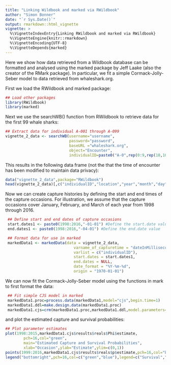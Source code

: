 ---
title: "Linking Wildbook and marked via RWildbook"
author: "Simon Bonner"
date: "`r Sys.Date()`"
output: rmarkdown::html_vignette
vignette: >
  %\VignetteIndexEntry{Linking RWildbook and marked via RWildbook}
  %\VignetteEngine{knitr::rmarkdown}
  %\VignetteEncoding{UTF-8}
  %\VignetteDepends{marked}
---

Here we show how data retrieved from a Wildbook database can be formatted and analysed using the marked package by Jeff Laake (also the creator of the RMark package). In particular, we fit a simple Cormack-Jolly-Seber model to data retrieved from whaleshark.org.

First we load the RWildbook and marked package:
```{r}
## Load other packages
library(RWildbook)
library(marked)
```

Next we use the searchWB() function from RWildbook to retrieve data for the first 99 whale sharks:
```{r,eval=FALSE}
## Extract data for individual A-001 through A-099
vignette_2_data <- searchWB(username="username",
                            password="password",
                            baseURL ="whaleshark.org",
                            object="Encounter",
                            individualID=paste0("A-0",rep(0:9,rep(10,10)),rep(0:9,10))[-1])
```
This results in the following data frame (not the that the time of encounter has been modified to maintain data privacy):
```{r}
data("vignette_2_data",package="RWildbook")
head(vignette_2_data)[,c("individualID","location","year","month","day")]
```

Now we can create capture histories by defining the start and end times of the capture occasions. For illustration, we assume that the capture occasions cover January, February, and March of each year from 1998 through 2016.
```{r}
 ## Define start and end dates of capture occasions
 start.dates1 <- paste0(1998:2016,"-01-01") #Define the start.date value
 end.dates1 <- paste0(1998:2016,"-04-01") #Define the end.date value

 ## Format data for use in marked
 markedData1 <- markedData(data = vignette_2_data,
                              varname_of_capturetime = "dateInMilliseconds",
                              varlist = c("individualID"),
                              start.dates = start.dates1,
                              end.dates = NULL,
                              date_format = "%Y-%m-%d",
                              origin = "1970-01-01")
```

We can now fit the Cormack-Jolly-Seber model using the functions in mark to first format the data:
```{r}
 ## Fit simple CJS model in marked
 markedData1.proc=process.data(markedData1,model="cjs",begin.time=1)
 markedData1.ddl=make.design.data(markedData1.proc)
 markedData1.cjs=crm(markedData1.proc,markedData1.ddl,model.parameters=list(Phi=list(formula=~time),p=list(formula=~time)))
```
and plot the estimated capture and survival probabilities:
```{r,fig.width=6,fig.height=4}
## Plot parameter estimates
plot(1998:2015,markedData1.cjs$results$reals$Phi$estimate,
        pch=16,col="green",
        main="Estimated Capture and Survival Probabilities",
        xlab="Occasion",ylab="Estimate",ylim=c(0,1))
points(1999:2016,markedData1.cjs$results$reals$p$estimate,pch=16,col="blue")
legend("bottomright",pch=16,col=c("green","blue"),legend=c("Survival","Capture"))
```